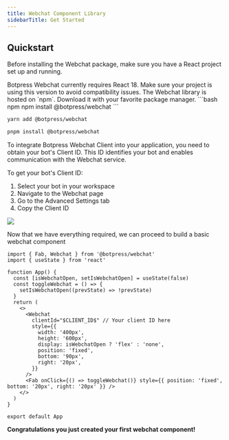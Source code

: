 ```yaml
---
title: Webchat Component Library
sidebarTitle: Get Started
---
```



## Quickstart

Before installing the Webchat package, make sure you have a React project set up and running.

<Note>
  Botpress Webchat currently requires React 18. Make sure your project is using this version to avoid compatibility
  issues.
</Note>

<Steps titleSize='h2'>
  <Step title="Install the NPM package">
The Webchat library is hosted on `npm`. Download it with your favorite package manager.

  <CodeGroup>
  ```bash npm
  npm install @botpress/webchat
  ```

```bash yarn
yarn add @botpress/webchat
```

```bash pnpm
pnpm install @botpress/webchat
```

  </CodeGroup>
</Step>

<Step title="Obtain your Client ID">
To integrate Botpress Webchat Client into your application, you need to obtain your bot's Client ID.
This ID identifies your bot and enables communication with the Webchat service.

To get your bot's Client ID:

1. Select your bot in your workspace
2. Navigate to the Webchat page
3. Go to the Advanced Settings tab
4. Copy the Client ID
  </Step>
  <Step title="Basic Webchat component">

<img src="../assets/webchat-components_getting-started.png" />

</Step>

<Step title="Basic Webchat component">

Now that we have everything required, we can proceed to build a basic webchat component

```tsx App.tsx
import { Fab, Webchat } from '@botpress/webchat'
import { useState } from 'react'

function App() {
  const [isWebchatOpen, setIsWebchatOpen] = useState(false)
  const toggleWebchat = () => {
    setIsWebchatOpen((prevState) => !prevState)
  }
  return (
    <>
      <Webchat
        clientId="$CLIENT_ID$" // Your client ID here
        style={{
          width: '400px',
          height: '600px',
          display: isWebchatOpen ? 'flex' : 'none',
          position: 'fixed',
          bottom: '90px',
          right: '20px',
        }}
      />
      <Fab onClick={() => toggleWebchat()} style={{ position: 'fixed', bottom: '20px', right: '20px' }} />
    </>
  )
}

export default App
```

**Congratulations you just created your first webchat component!**

  </Step>
</Steps>
